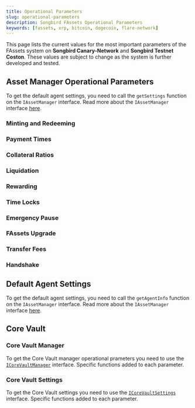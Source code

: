 ```yaml
---
title: Operational Parameters
slug: operational-parameters
description: Songbird FAssets Operational Parameters
keywords: [fassets, xrp, bitcoin, dogecoin, flare-network]
---
```




This page lists the current values for the most important parameters of the FAssets system on **Songbird Canary-Network** and **Songbird Testnet Coston**. These values are subject to change as the system is further developed and tested.

## Asset Manager Operational Parameters

To get the default agent settings, you need to call the `getSettings` function on the `IAssetManager` interface. Read more about the `IAssetManager` interface [here](/fassets/reference/IAssetManager).

### Minting and Redeeming

<OperationalParameters sectionTitle="Minting and Redeeming" />

### Payment Times

<OperationalParameters sectionTitle="Payment Times" />

### Collateral Ratios

<OperationalParameters sectionTitle="Collateral Ratios" />

### Liquidation

<OperationalParameters sectionTitle="Liquidation" />

### Rewarding

<OperationalParameters sectionTitle="Rewarding" />

### Time Locks

<OperationalParameters sectionTitle="Time Locks" />

### Emergency Pause

<OperationalParameters sectionTitle="Emergency Pause" />

### FAssets Upgrade

<OperationalParameters sectionTitle="FAssets Upgrade" />

### Transfer Fees

<OperationalParameters sectionTitle="Transfer Fees" />

### Handshake

<OperationalParameters sectionTitle="Handshake" />

## Default Agent Settings

To get the default agent settings, you need to call the `getAgentInfo` function on the `IAssetManager` interface. Read more about the `IAssetManager` interface [here](/fassets/reference/IAssetManager).

<OperationalParameters sectionTitle="Default Agent Settings" />

## Core Vault

### Core Vault Manager

To get the Core Vault manager operational prameters you need to use the [`ICoreVaultManager`](/fassets/reference/ICoreVaultManager) interface. Specific functions added to each parameter.

<OperationalParameters sectionTitle="Core Vault Manager" hideBtc hideDoge />

### Core Vault Settings

To get the Core Vault settings you need to use the [`ICoreVaultSettings`](/fassets/reference/ICoreVaultSettings) interface. Specific functions added to each parameter.

<OperationalParameters sectionTitle="Core Vault Settings" hideBtc hideDoge />
